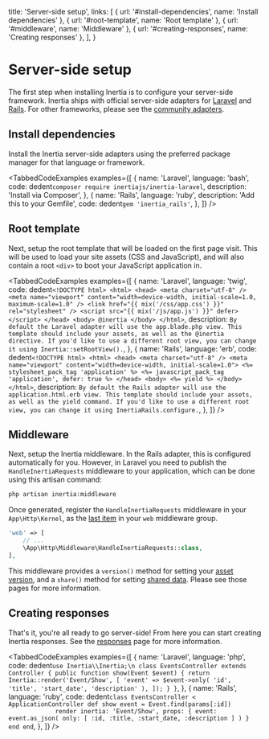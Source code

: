 
  title: 'Server-side setup',
  links: [
    { url: '#install-dependencies', name: 'Install dependencies' },
    { url: '#root-template', name: 'Root template' },
    { url: '#middleware', name: 'Middleware' },
    { url: '#creating-responses', name: 'Creating responses' },
  ],
}

# Server-side setup

The first step when installing Inertia is to configure your server-side framework. Inertia ships with official server-side adapters for [Laravel](https://laravel.com/) and [Rails](https://rubyonrails.org/). For other frameworks, please see the [community adapters](/community-adapters).

## Install dependencies

Install the Inertia server-side adapters using the preferred package manager for that language or framework.

<TabbedCodeExamples
  examples={[
    {
      name: 'Laravel',
      language: 'bash',
      code: dedent`
        composer require inertiajs/inertia-laravel
      `,
      description: 'Install via Composer',
    },
    {
      name: 'Rails',
      language: 'ruby',
      description: 'Add this to your Gemfile',
      code: dedent`
        gem 'inertia_rails'
      `,
    },
  ]}
/>

## Root template

Next, setup the root template that will be loaded on the first page visit. This will be used to load your site assets (CSS and JavaScript), and will also contain a root `<div>` to boot your JavaScript application in.

<TabbedCodeExamples
  examples={[
    {
      name: 'Laravel',
      language: 'twig',
      code: dedent`
        <!DOCTYPE html>
        <html>
          <head>
            <meta charset="utf-8" />
            <meta name="viewport" content="width=device-width, initial-scale=1.0, maximum-scale=1.0" />
            <link href="{{ mix('/css/app.css') }}" rel="stylesheet" />
            <script src="{{ mix('/js/app.js') }}" defer></script>
          </head>
          <body>
            @inertia
          </body>
        </html>
      `,
      description: `By default the Laravel adapter will use the app.blade.php view. This template should include your assets, as well as the @inertia directive. If you'd like to use a different root view, you can change it using Inertia::setRootView().`,
    },
    {
      name: 'Rails',
      language: 'erb',
      code: dedent`
        <!DOCTYPE html>
        <html>
          <head>
            <meta charset="utf-8" />
            <meta name="viewport" content="width=device-width, initial-scale=1.0">
            <%= stylesheet_pack_tag 'application' %>
            <%= javascript_pack_tag 'application', defer: true %>
          </head>
          <body>
            <%= yield %>
          </body>
        </html>
      `,
      description: `By default the Rails adapter will use the application.html.erb view. This template should include your assets, as well as the yield command. If you'd like to use a different root view, you can change it using InertiaRails.configure.`,
    },
  ]}
/>

## Middleware

Next, setup the Inertia middleware. In the Rails adapter, this is configured automatically for you. However, in Laravel you need to publish the `HandleInertiaRequests` middleware to your application, which can be done using this artisan command:

```sh
php artisan inertia:middleware
```

Once generated, register the `HandleInertiaRequests` middleware in your `App\Http\Kernel`, as the <u>last item</u> in your `web` middleware group.

```php
'web' => [
    // ...
    \App\Http\Middleware\HandleInertiaRequests::class,
],
```

This middleware provides a `version()` method for setting your [asset version](/asset-versioning), and a `share()` method for setting [shared data](/shared-data). Please see those pages for more information.

## Creating responses

That's it, you're all ready to go server-side! From here you can start creating Inertia responses. See the [responses](/responses) page for more information.

<TabbedCodeExamples
  examples={[
    {
      name: 'Laravel',
      language: 'php',
      code: dedent`
        use Inertia\\Inertia;\n
        class EventsController extends Controller
        {
            public function show(Event $event)
            {
                return Inertia::render('Event/Show', [
                    'event' => $event->only(
                        'id',
                        'title',
                        'start_date',
                        'description'
                    ),
                ]);
            }
        }
      `,
    },
    {
      name: 'Rails',
      language: 'ruby',
      code: dedent`
        class EventsController < ApplicationController
          def show
            event = Event.find(params[:id])
            
            render inertia: 'Event/Show',
              props: {
                event: event.as_json(
                  only: [ :id, :title, :start_date, :description ]
                )
              }
          end
        end
      `,
    },
  ]}
/>

